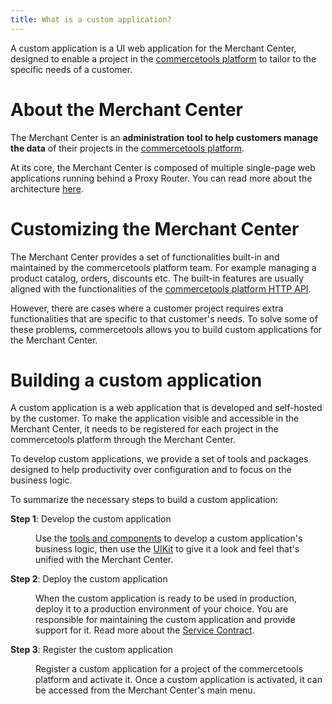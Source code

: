 ```yaml
---
title: What is a custom application?
---
```


<Subtitle>

A custom application is a UI web application for the Merchant Center, designed to enable a project in the [commercetools platform](https://commercetools.com/) to tailor to the specific needs of a customer.

</Subtitle>

# About the Merchant Center

The Merchant Center is an **administration tool to help customers manage the data** of their projects in the [commercetools platform](https://commercetools.com/).

At its core, the Merchant Center is composed of multiple single-page web applications running behind a Proxy Router. You can read more about the architecture [here](/main-concepts/architecture).

# Customizing the Merchant Center

The Merchant Center provides a set of functionalities built-in and maintained by the commercetools platform team. For example managing a product catalog, orders, discounts etc.
The built-in features are usually aligned with the functionalities of the [commercetools platform HTTP API](https://docs.commercetools.com/http-api.html).

However, there are cases where a customer project requires extra functionalities that are specific to that customer's needs.
To solve some of these problems, commercetools allows you to build custom applications for the Merchant Center.

# Building a custom application

A custom application is a web application that is developed and self-hosted by the customer. To make the application visible and accessible in the Merchant Center, it needs to be registered for each project in the commercetools platform through the Merchant Center.

To develop custom applications, we provide a set of tools and packages designed to help productivity over configuration and to focus on the business logic.

To summarize the necessary steps to build a custom application:

<dl>
  <dt>

**Step 1**: Develop the custom application

  </dt>
  <dd>

Use the [tools and components](/getting-started/tooling) to develop a custom application's business logic, then use the [UIKit](https://github.com/commercetools/ui-kit) to give it a look and feel that's unified with the Merchant Center.

  </dd>
  <dt>

**Step 2**: Deploy the custom application

  </dt>
  <dd>

When the custom application is ready to be used in production, deploy it to a production environment of your choice. You are responsible for maintaining the custom application and provide support for it. Read more about the [Service Contract](/service-contract).

  </dd>
  <dt>

**Step 3**: Register the custom application

  </dt>
  <dd>

Register a custom application for a project of the commercetools platform and activate it. Once a custom application is activated, it can be accessed from the Merchant Center's main menu.

  </dd>
</dl>
